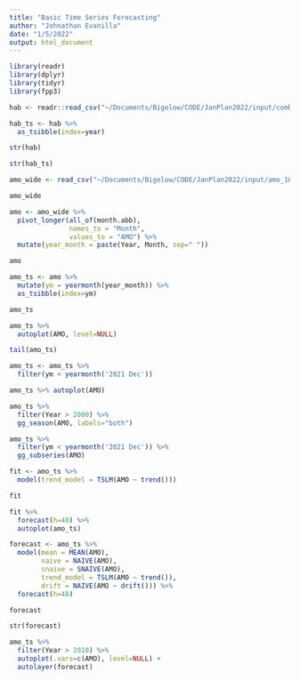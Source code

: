 ```yaml
---
title: "Basic Time Series Forecasting"
author: "Johnathan Evanilla"
date: "1/5/2022"
output: html_document
---
```


```r

library(readr)
library(dplyr)
library(tidyr)
library(fpp3)

```





```r

hab <- readr::read_csv("~/Documents/Bigelow/CODE/JanPlan2022/input/combined_hab_predictors.csv.gz")

hab_ts <- hab %>% 
  as_tsibble(index=year)

str(hab)

str(hab_ts)

```





```r

amo_wide <- read_csv("~/Documents/Bigelow/CODE/JanPlan2022/input/amo_1856_2021.csv.gz")

amo_wide

```


```r
amo <- amo_wide %>%
  pivot_longer(all_of(month.abb), 
               names_to = "Month",
               values_to = "AMO") %>% 
  mutate(year_month = paste(Year, Month, sep=" "))

amo

```


```r

amo_ts <- amo %>% 
  mutate(ym = yearmonth(year_month)) %>% 
  as_tsibble(index=ym)

amo_ts

```


```r
amo_ts %>% 
  autoplot(AMO, level=NULL)

```

```r
tail(amo_ts)

```

```r

amo_ts <- amo_ts %>% 
  filter(ym < yearmonth('2021 Dec'))

amo_ts %>% autoplot(AMO)

```


```r
amo_ts %>% 
  filter(Year > 2000) %>% 
  gg_season(AMO, labels="both")


```

```r
amo_ts %>% 
  filter(ym < yearmonth('2021 Dec')) %>% 
  gg_subseries(AMO)

```

```r

fit <- amo_ts %>% 
  model(trend_model = TSLM(AMO ~ trend()))

fit

```


```r
fit %>% 
  forecast(h=40) %>% 
  autoplot(amo_ts)

```


```r

forecast <- amo_ts %>% 
  model(mean = MEAN(AMO),
        naive = NAIVE(AMO),
        snaive = SNAIVE(AMO),
        trend_model = TSLM(AMO ~ trend()),
        drift = NAIVE(AMO ~ drift())) %>% 
  forecast(h=40)

forecast

str(forecast)

```


```r
amo_ts %>% 
  filter(Year > 2010) %>% 
  autoplot(.vars=c(AMO), level=NULL) +
  autolayer(forecast)

```